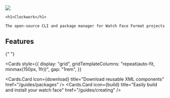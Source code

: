 
  <div
    style={{
      flex: 1,
      display: "flex",
      alignItems: "center",
      alignContent: "center",
      justifyContent: "center",
      flexDirection: "column",
    }}
  >
    <img src="/clockwork_icon.png" width={80} />

    <h1>Clockwork</h1>

    The open-source CLI and package manager for Watch Face Format projects

  </div>

## Features

{" "}

<Cards
  style={{
    display: "grid",
    gridTemplateColumns: "repeat(auto-fit, minmax(150px, 1fr))",
    gap: "1rem",
  }}
>
  <Cards.Card
    icon={<span class="material-symbols-rounded">download</span>}
    title="Download reusable XML components"
    href="/guides/packages"
  />
  <Cards.Card
    icon={<span class="material-symbols-rounded">build</span>}
    title="Easily build and install your watch face"
    href="/guides/creating"
  />
</Cards>
